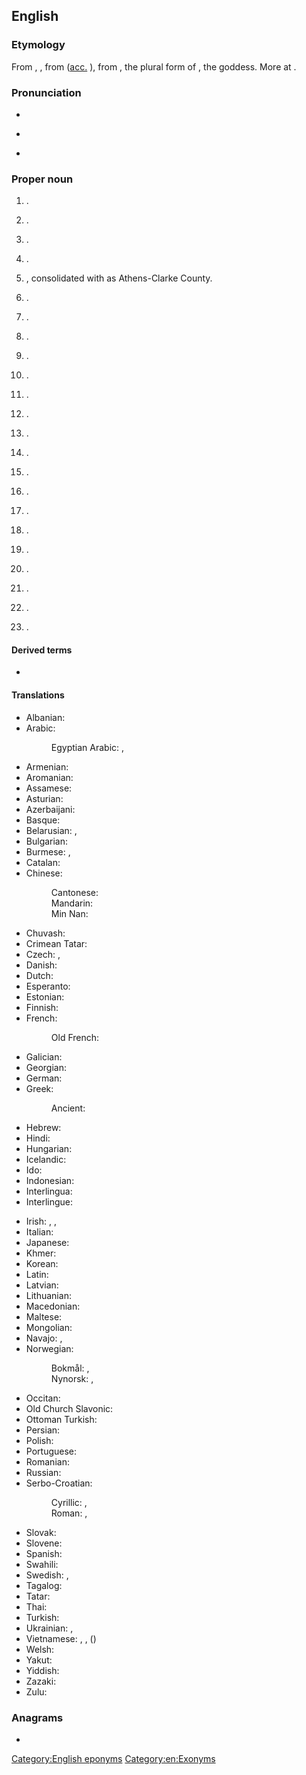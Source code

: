 ==English==
{{wikipedia}}

===Etymology===
From {{der|en|fro|Athenes}}, {{m|fro|Atenes}}, from {{der|en|la|Athēnae|g=p}} ([[accusative|acc.]] {{m|la|Athēnās}}), from {{der|en|grc|Ἀθῆναι|g=p}}, the plural form of {{m|grc|Ἀθήνη||Athena}}, the goddess. More at {{l|en|Athena}}.

===Pronunciation===
* {{IPA|en|/ˈæθənz/}}
* {{sense|some US cities}} {{IPA|en|/ˈeɪθənz/}}
* {{audio|en|en-ca-Athens.opus|Audio (CA)}}

===Proper noun===
{{en-proper noun}}

# {{place|en|capital city|c/Greece}}.
# {{place|en|city/county seat|co/Limestone County|s/Alabama|c/USA}}.
# {{place|en|unincorporated community|co/Howard County|s/Arkansas|c/USA}}.
# {{place|en|large unincorporated community|co/Los Angeles County|s/California|c/USA}}.
# {{place|en|sizable city|s/Georgia|c/USA}}, consolidated with {{l|en|Clarke County}} as Athens-Clarke County.
# {{place|en|city|co/Menard County|s/Illinois}}.
# {{place|en|unincorporated community/and/hamlet|twp/Henry Township|co/Fulton County|s/Indiana|c/USA}}.
# {{place|en|small unincorporated village|outside of|city/Lexington|s/Kentucky|c/USA}}.
# {{place|en|village|par/Claiborne Parish|s/Louisiana}}.
# {{place|en|town|co/Somerset County|s/Maine}}.
# {{place|en|village|co/Calhoun County|s/Michigan}}.
# {{place|en|unincorporated community|co/Monroe County|s/Mississippi|c/USA}}.
# {{place|en|ghost town|co/Clark County|s/Missouri|c/USA}}.
# {{place|en|former mining settlement/and/ghost town|co/Nye County|s/Nevada|c/USA}}.
# {{place|en|town/and/village|co/Greene County|s/New York}}.
# {{place|en|city/county seat|co/Athens County|s/Ohio}}.
# {{place|en|township|p/Ontario|c/Canada}}.
# {{place|en|borough|co/Bradford County|s/Pennsylvania}}.
# {{place|en|city/county seat|co/McMinn County|s/Tennessee}}.
# {{place|en|city/county seat|co/Henderson County|s/Texas}}.
# {{place|en|town|co/Windham County|s/Vermont}}.
# {{place|en|town|co/Mercer County|s/West Virginia}}.
# {{place|en|village|co/Marathon County|s/Wisconsin}}.

====Derived terms====
* {{l|en|Athens County}}

====Translations====
{{trans-top|capital city of Greece}}
* Albanian: {{t|sq|Athinë}}
* Arabic: {{t|ar|أَثِينَا|f}}
*: Egyptian Arabic: {{t|arz|اتينا|f|tr=ʾatīna}}, {{t|arz|اثينا|f|tr=ʾasīna}}
* Armenian: {{t+|hy|Աթենք}}
* Aromanian: {{t|rup|Athina|f}}
* Assamese: {{t|as|এথেঞ্চ}}
* Asturian: {{t|ast|Atenes}}
* Azerbaijani: {{t+|az|Afina}}
* Basque: {{t+|eu|Atenas}}
* Belarusian: {{t|be|Афі́ны|f-p}}, {{t|be|Атэ́ны|f-p}} {{qualifier|Taraškevica orthography}}
* Bulgarian: {{t|bg|Ати́на|f}}
* Burmese: {{t|my|[[အေသင်]][[မြို့]]}}, {{t|my|အေသင်}}
* Catalan: {{t|ca|Atenes|f}}
* Chinese:
*: Cantonese: {{t|yue|雅典|tr=ngaa5 din2}}
*: Mandarin: {{t+|cmn|雅典|tr=Yǎdiǎn}}
*: Min Nan: {{t|nan|雅典|tr=Ngá-tián / Ngée-tián}}
* Chuvash: {{t|cv|Афин}}
* Crimean Tatar: {{t|crh|Atina}}
* Czech: {{t+|cs|Atény|f-p}}, {{t+|cs|Athény|f-p}}
* Danish: {{t|da|Athen}}
* Dutch: {{t+|nl|Athene}}
* Esperanto: {{t+|eo|Ateno}}
* Estonian: {{t+|et|Ateena}}
* Finnish: {{t+|fi|Ateena}}
* French: {{t+|fr|Athènes}}
*: Old French: {{t|fro|Athenes}}
* Galician: {{t+|gl|Atenas}}
* Georgian: {{t|ka|ათენი}}
* German: {{t+|de|Athen|n}}
* Greek: {{t+|el|Αθήνα|f}}
*: Ancient: {{t|grc|Ἀθῆναι|f-p}}
* Hebrew: {{t|he|אָתוּנָה|f|tr='atuná}}
* Hindi: {{t|hi|एथेंस}}
* Hungarian: {{t+|hu|Athén}}
* Icelandic: {{t+|is|Aþena|f}}
* Ido: {{t+|io|Athina}}
* Indonesian: {{t|id|Athena}}
* Interlingua: {{t+|ia|Athenas}}
* Interlingue: {{t|ie|Athenas}}
{{trans-mid}}
* Irish: {{t|ga|Aithin|f|alt=An Aithin}}, {{t|ga|Ataen|f|alt=An Ataen}}, {{t|ga|Cathair na hAithne|f}}
* Italian: {{t+|it|Atene|f}}
* Japanese: {{t|ja|アテネ|tr=Atene}}
* Khmer: {{t|km|អាថែនស៍}}
* Korean: {{t|ko|^아테네}}
* Latin: {{t+|la|Athenae|f-p}}
* Latvian: {{t|lv|Atēnas|f-p}}
* Lithuanian: {{t|lt|Atėnai}}
* Macedonian: {{t+|mk|Атина|f}}
* Maltese: {{t|mt|Ateni}}
* Mongolian: {{t|mn|Афин}}
* Navajo: {{t|nv|Atʼéena}}, {{t|nv|Áthenz}}
* Norwegian:
*: Bokmål: {{t|nb|Aten}}, {{t|nb|Athen}}
*: Nynorsk: {{t|nn|Aten}}, {{t|nn|Athen}}
* Occitan: {{t|oc|Atenas}}
* Old Church Slavonic: {{t|cu|Аѳинꙑ|f}}
* Ottoman Turkish: {{t|ota|اتنه|tr=Atina}}
* Persian: {{t+|fa|آتن|tr=âten}}
* Polish: {{t+|pl|Ateny|p}}
* Portuguese: {{t+|pt|Atenas|f}}
* Romanian: {{t+|ro|Atena|f}}
* Russian: {{t+|ru|Афи́ны|f-p}}
* Serbo-Croatian:
*: Cyrillic: {{t|sh|Ати́на|f}} {{q|Bosnia, Serbia}}, {{t|sh|Ате́на|f}} {{q|Bosnia, Croatia}}
*: Roman: {{t|sh|Atína|f}} {{q|Bosnia, Serbia}}, {{t+|sh|Aténa|f}} {{q|Bosnia, Croatia}}
* Slovak: {{t+|sk|Atény|f-p}}
* Slovene: {{t+|sl|Aténe|f-p}}
* Spanish: {{t+|es|Atenas|f-p}}
* Swahili: {{t|sw|Athene}}
* Swedish: {{t+|sv|Aten}}, {{t+|sv|Athen}}
* Tagalog: {{t+|tl|Atenas}}
* Tatar: {{t|tt|Афиннар}}
* Thai: {{t|th|เอเธนส์}}
* Turkish: {{t+|tr|Atina}}
* Ukrainian: {{t+|uk|Афі́ни|f-p}}, {{t|uk|Ате́ни|f-p}}
* Vietnamese: {{t|vi|Athena}}, {{t|vi|A-ten}}, {{t|vi|Nhã Điển}}({{t|vi|雅典|sc=Hani}})
* Welsh: {{t|cy|Athen}}
* Yakut: {{t|sah|Атина}}
* Yiddish: {{t|yi|אַטען}}
* Zazaki: {{qualifier|Southern Zazaki}} {{t|zza|Atêna}}
* Zulu: {{t|zu|e-Athene}}
{{trans-bottom}}

===Anagrams===
* {{anagrams|en|a=aehnst|hasten|snathe|sneath|thanes}}

[[Category:English eponyms]]
[[Category:en:Exonyms]]